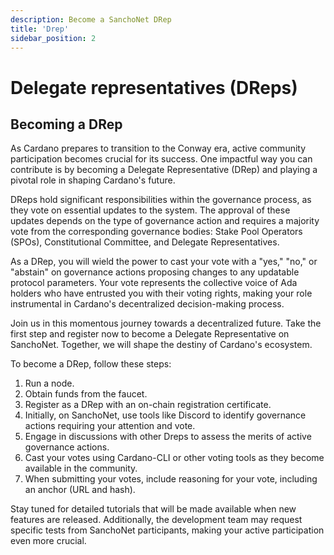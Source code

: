 ```yaml
---
description: Become a SanchoNet DRep
title: 'Drep'
sidebar_position: 2
---
```


# Delegate representatives (DReps)

## Becoming a DRep

As Cardano prepares to transition to the Conway era, active community participation becomes crucial for its success. One impactful way you can contribute is by becoming a Delegate Representative (DRep) and playing a pivotal role in shaping Cardano's future.

DReps hold significant responsibilities within the governance process, as they vote on essential updates to the system. The approval of these updates depends on the type of governance action and requires a majority vote from the corresponding governance bodies: Stake Pool Operators (SPOs), Constitutional Committee, and Delegate Representatives.

As a DRep, you will wield the power to cast your vote with a "yes," "no," or "abstain" on governance actions proposing changes to any updatable protocol parameters. Your vote represents the collective voice of Ada holders who have entrusted you with their voting rights, making your role instrumental in Cardano's decentralized decision-making process.

Join us in this momentous journey towards a decentralized future. Take the first step and register now to become a Delegate Representative on SanchoNet. Together, we will shape the destiny of Cardano's ecosystem.

To become a DRep, follow these steps:

1. Run a node.
2. Obtain funds from the faucet.
3. Register as a DRep with an on-chain registration certificate.
4. Initially, on SanchoNet, use tools like Discord to identify governance actions requiring your attention and vote.
5. Engage in discussions with other Dreps to assess the merits of active governance actions.
6. Cast your votes using Cardano-CLI or other voting tools as they become available in the community.
7. When submitting your votes, include reasoning for your vote, including an anchor (URL and hash).

Stay tuned for detailed tutorials that will be made available when new features are released. Additionally, the development team may request specific tests from SanchoNet participants, making your active participation even more crucial.
